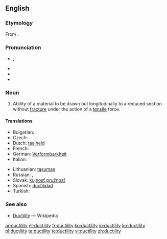 ==English==

===Etymology===
From {{suffix|ductile|ity}}.

===Pronunciation===
* {{a|GenAm}} {{IPA|/dʌkˈtɪlɪdi/}}, {{X-SAMPA|/dVk"tIlIdi/}}
* {{audio|en-us-ductility.ogg|Audio (US)}}
* {{hyphenation|duc|til|i|ty}}
* {{rhymes|ɪlɪti}}

===Noun===
{{en-noun|ductilities|-}}

# {{context|physics|lang=en}} Ability of a material to be drawn out longitudinally to a reduced section without [[fracture]] under the action of a [[tensile]] force.

====Translations====
{{trans-top|ability of a material to be drawn out longitudinally to a reduced section without fracture under the action of a tensile force}}
* Bulgarian: {{t+|bg|разтегливост|f}}
* Czech: {{t-|cs|tažnost|f}}
* Dutch: [[taaiheid]]
* French: {{t+|fr|ductilité|f}}
* German: [[Verformbarkheit]]
* Italian: {{t-|it|duttilità|f}}
{{trans-mid}}
* Lithuanian: [[tąsumas]] {{m}}
* Russian: {{t+|ru|ковкость}}, {{t+|ru|тягучесть}}
* Slovak: [[kujnosť]],[[pružnosť]] {{f}}
* Spanish: [[ductilidad]] {{f}}
* Turkish: {{t+|tr|süneklik}}
{{trans-bottom}}

===See also===
* [[w:Ductility|Ductility]] — Wikipedia

[[ar:ductility]]
[[et:ductility]]
[[fr:ductility]]
[[ko:ductility]]
[[io:ductility]]
[[kn:ductility]]
[[pl:ductility]]
[[ta:ductility]]
[[te:ductility]]
[[vi:ductility]]
[[zh:ductility]]